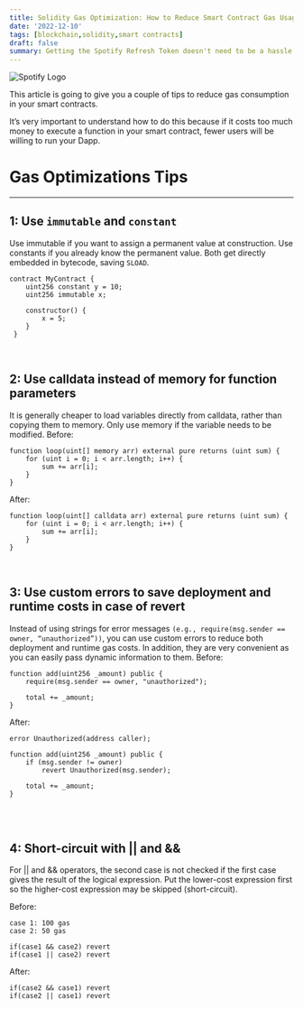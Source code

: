 ```yaml
---
title: Solidity Gas Optimization: How to Reduce Smart Contract Gas Usage
date: '2022-12-10'
tags: [blockchain,solidity,smart contracts]
draft: false
summary: Getting the Spotify Refresh Token doesn't need to be a hassle any longer.
---
```


<img
  className="inline rounded-lg"
  src="/static/images/Blog/spotify-refresh-token.jpg"
  alt="Spotify Logo"
/>

This article is going to give you a couple of tips to reduce gas consumption in your smart contracts.

It’s very important to understand how to do this because if it costs too much money to execute a function in your smart contract, fewer users will be willing to run your Dapp.

# Gas Optimizations Tips

<hr />

## 1: Use `immutable` and `constant`

Use immutable if you want to assign a permanent value at construction. Use constants if you already know the permanent value. Both get directly embedded in bytecode, saving `SLOAD`.
```solidity
contract MyContract {
    uint256 constant y = 10;
    uint256 immutable x;

    constructor() {
        x = 5;
    } 
 }
```
<br />

## 2: Use calldata instead of memory for function parameters 

It is generally cheaper to load variables directly from calldata, rather than copying them to memory. Only use memory if the variable needs to be modified.
Before:
```solidity
function loop(uint[] memory arr) external pure returns (uint sum) {
    for (uint i = 0; i < arr.length; i++) {
        sum += arr[i];
    }
}
```

After:
```solidity
function loop(uint[] calldata arr) external pure returns (uint sum) {
    for (uint i = 0; i < arr.length; i++) {
        sum += arr[i];
    }
}
```

<br />

## 3: Use custom errors to save deployment and runtime costs in case of revert

Instead of using strings for error messages `(e.g., require(msg.sender == owner, “unauthorized”))`, you can use custom errors to reduce both deployment and runtime gas costs. In addition, they are very convenient as you can easily pass dynamic information to them.
Before:
```solidity
function add(uint256 _amount) public {
    require(msg.sender == owner, "unauthorized");

    total += _amount;
}
```
After:
```solidity
error Unauthorized(address caller);

function add(uint256 _amount) public {
    if (msg.sender != owner)
        revert Unauthorized(msg.sender);

    total += _amount;
}
```
<br />
<br />

## 4: Short-circuit with || and &&
For || and && operators, the second case is not checked if the first case gives the result of the logical expression.  Put the lower-cost expression first so the higher-cost expression may be skipped (short-circuit).

Before:
```solidity
case 1: 100 gas
case 2: 50 gas

if(case1 && case2) revert 
if(case1 || case2) revert
```
After:
```solidity
if(case2 && case1) revert 
if(case2 || case1) revert 
```
